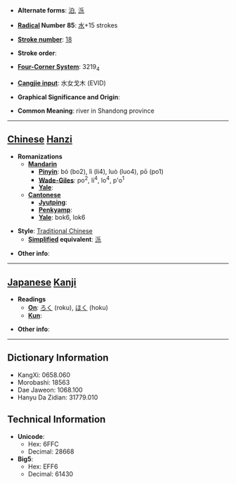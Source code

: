 * '''Alternate forms''': [[泊]], [[泺]]

* '''[[Wiktionary:Chinese radical index| Radical]] Number 85''': [[Wiktionary:Chinese radical index 水|水]]+15 strokes

* '''[[Wiktionary:Chinese total strokes index|Stroke number]]''': [[Wiktionary:Chinese total strokes index 18|18]]

* '''Stroke order''': 

* '''[[Wiktionary:Chinese four corner index|Four-Corner System]]''': 3219<sub>4</sub>

* '''[[Wiktionary:Chinese Cangjie index|Cangjie input]]''': 水女戈木 (EVID)

* '''Graphical Significance and Origin''': 

* '''Common Meaning''': river in Shandong province

----

== [[Chinese]] [[Hanzi]] ==

* '''Romanizations'''
** '''[[Mandarin]]'''
*** '''[[Pinyin]]''': bó (bo2), lì (li4), luò (luo4), pō (po1)
*** '''[[Wade-Giles]]''': po<sup>2</sup>, li<sup>4</sup>, lo<sup>4</sup>, p'o<sup>1</sup>
*** '''[[Yale]]''': 
** '''[[Cantonese]]'''
*** '''[[Jyutping]]''':
*** '''[[Penkyamp]]''': 
*** '''[[Yale]]''': bok6, lok6

* '''Style''': [[Traditional Chinese]] 
** '''[[Simplified Chinese|Simplified]] equivalent''': [[泺]]

* '''Other info''': 

----

== [[Japanese]] [[Kanji]] ==

* '''Readings'''
** '''[[On]]''': [[ろく]] (roku), [[ほく]] (hoku)
** '''[[Kun]]''': 

* '''Other info''':  

----

== Dictionary Information ==

* KangXi: 0658.060
* Morobashi: 18563
* Dae Jaweon: 1068.100
* Hanyu Da Zidian: 31779.010

== Technical Information ==

* '''Unicode''':
** Hex: 6FFC
** Decimal: 28668
* '''Big5''':
** Hex: EFF6
** Decimal: 61430